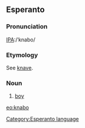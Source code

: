 ==Esperanto==
===Pronunciation===
[[Pronunciation guide|IPA]]:/ˈknabo/
===Etymology===
See [[knave]].
===Noun===
#[[boy]]

[[eo:knabo]]
[[Category:Esperanto language]]